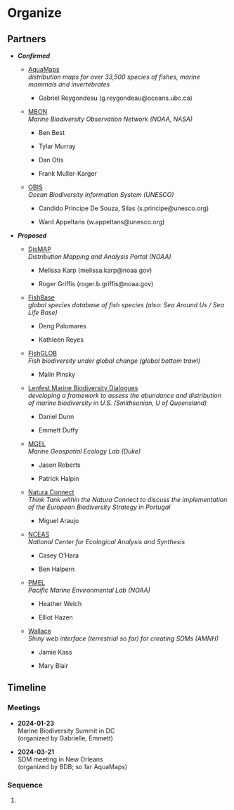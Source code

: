 # Organize

## Partners

-   ***Confirmed***

    -   [AquaMaps](https://www.aquamaps.org/)\
        *distribution maps for over 33,500 species of fishes, marine mammals and invertebrates*

        -   Gabriel Reygondeau (g.reygondeau\@oceans.ubc.ca)

    -   [MBON](https://marinebon.org/)\
        *Marine Biodiversity Observation Network (NOAA, NASA)*

        -   Ben Best

        -   Tylar Murray

        -   Dan Otis

        -   Frank Muller-Karger

    -   [OBIS](https://obis.org/)**\
        ***Ocean Biodiversity Information System (UNESCO)*

        -   Candido Principe De Souza, Silas (s.principe\@unesco.org)

        -   Ward Appeltans (w.appeltans\@unesco.org)

-   ***Proposed***

    -   [DisMAP](https://apps-st.fisheries.noaa.gov/dismap/)\
        *Distribution Mapping and Analysis Portal (NOAA)*

        -   Melissa Karp (melissa.karp\@noaa.gov)

        -   Roger Griffis (roger.b.griffis\@noaa.gov)

    -   [FishBase](https://www.fishbase.org.au/v4)\
        *global species database of fish species (also: Sea Around Us / Sea Life Base)*

        -   Deng Palomares

        -   Kathleen Reyes

    -   [FishGLOB](https://fishglob.sites.ucsc.edu/)\
        *Fish biodiversity under global change (global bottom trawl)*

        -   Malin Pinsky

    -   [Lenfest Marine Biodiversity Dialogues](https://www.lenfestocean.org/en/research-projects/marine-biodiversity-dialogues-task-force-i) \
        *developing a framework to assess the abundance and distribution of marine biodiversity in U.S. (Smithsonian, U of Queensland)*

        -   Daniel Dunn

        -   Emmett Duffy

    -   [MGEL](https://mgel.env.duke.edu/)\
        *Marine Geospatial Ecology Lab (Duke)*

        -   Jason Roberts

        -   Patrick Halpin

    -   [Natura Connect](http://www.maraujolab.eu/inaugural-session-of-natura-connect-pt-think-thank/)\
        *Think Tank within the Natura Connect to discuss the implementation of the European Biodiversity Strategy in Portugal*

        -   Miguel Araujo\

    -   [NCEAS](https://www.nceas.ucsb.edu/)\
        *National Center for Ecological Analysis and Synthesis*

        -   Casey O'Hara

        -   Ben Halpern\

    -   [PMEL](https://www.pmel.noaa.gov/)\
        *Pacific Marine Environmental Lab (NOAA)*

        -   Heather Welch

        -   Elliot Hazen

    -   [Wallace](https://wallaceecomod.github.io)\
        *Shiny web interface (terrestrial so far) for creating SDMs (AMNH)*

        -   Jamie Kass

        -   Mary Blair

## Timeline

### Meetings

-   **2024-01-23**\
    Marine Biodiversity Summit in DC\
    (organized by Gabrielle, Emmett)

-   **2024-03-21**\
    SDM meeting in New Orleans\
    (organized by BDB; so far AquaMaps)

### Sequence

1.  
